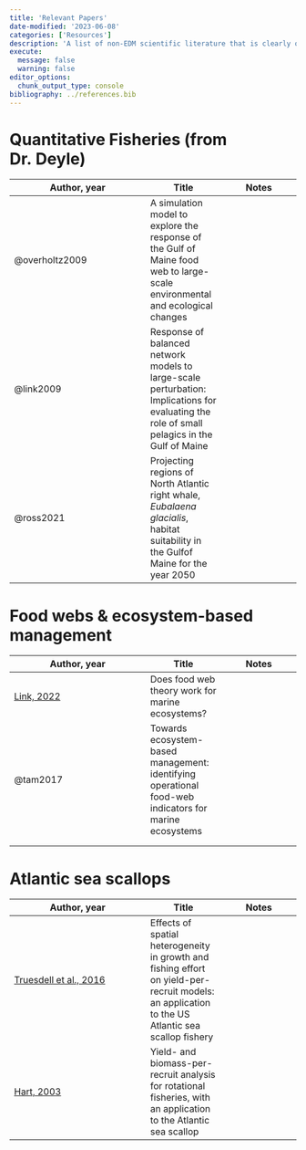```yaml
---
title: 'Relevant Papers'
date-modified: '2023-06-08'
categories: ['Resources']
description: 'A list of non-EDM scientific literature that is clearly or potentially related to my project. Papers related to EDM can be found on the Intro to EDM page.'
execute: 
  message: false
  warning: false
editor_options: 
  chunk_output_type: console
bibliography: ../references.bib
---
```


# Quantitative Fisheries (from Dr. Deyle)

| Author, year   | Title                                                                                                                                        | Notes |
|-----------------------------------|-------------------|-------------------|
| @overholtz2009 | A simulation model to explore the response of the Gulf of Maine food web to large-scale environmental and ecological changes                 |       |
| @link2009      | Response of balanced network models to large-scale perturbation: Implications for evaluating the role of small pelagics in the Gulf of Maine |       |
| @ross2021      | Projecting regions of North Atlantic right whale, *Eubalaena glacialis*, habitat suitability in the Gulfof Maine for the year 2050           |       |

# Food webs & ecosystem-based management

| Author, year                                                             | Title                                                                                                 | Notes |
|-----------------------------------|-------------------|-------------------|
| [Link, 2022](https://www.int-res.com/articles/meps2002/230/m230p001.pdf) | Does food web theory work for marine ecosystems?                                                      |       |
| @tam2017                                                                 | Towards ecosystem-based management: identifying operational food-web indicators for marine ecosystems |       |
|                                                                          |                                                                                                       |       |
|                                                                          |                                                                                                       |       |

# Atlantic sea scallops

| Author, year                                                                                                                                                                                               | Title                                                                                                                                            | Notes |
|-----------------------------------|-------------------|-------------------|
| [Truesdell et al., 2016](https://academic.oup.com/icesjms/article/73/4/1062/2457902)                                                                                                                       | Effects of spatial heterogeneity in growth and fishing effort on yield-per-recruit models: an application to the US Atlantic sea scallop fishery |       |
| [Hart, 2003](https://www.researchgate.net/publication/279700466_Yield-_and_biomass-per-recruit_analysis_for_rotational_fisheries_with_an_application_to_the_Atlantic_sea_scallop_Placopecten_magellanicus) | Yield- and biomass-per-recruit analysis for rotational fisheries, with an application to the Atlantic sea scallop                                |       |

<!-- # Recruitment -->

<!-- | Author, year | Title | Notes | -->

<!-- |--------------|-------|-------| -->

<!-- |      Link        |       |       | -->

<!-- |              |       |       | -->

<!-- |              |       |       | -->
